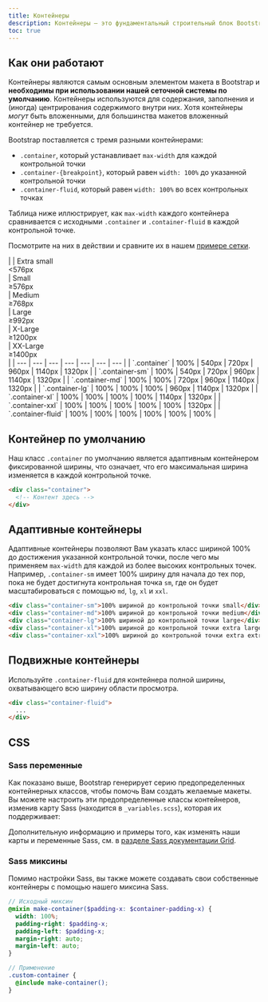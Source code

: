 ```yaml
---
title: Контейнеры
description: Контейнеры — это фундаментальный строительный блок Bootstrap, который содержит, дополняет и выравнивает ваш контент в пределах определенного устройства или области просмотра.
toc: true
---
```


## Как они работают

Контейнеры являются самым основным элементом макета в Bootstrap и **необходимы при использовании нашей сеточной системы по умолчанию**. Контейнеры используются для содержания, заполнения и (иногда) центрирования содержимого внутри них. Хотя контейнеры *могут* быть вложенными, для большинства макетов вложенный контейнер не требуется.

Bootstrap поставляется с тремя разными контейнерами:

- `.container`, который устанавливает `max-width` для каждой контрольной точки
- `.container-{breakpoint}`, который равен `width: 100%` до указанной контрольной точки
- `.container-fluid`, который равен `width: 100%` во всех контрольных точках

Таблица ниже иллюстрирует, как `max-width` каждого контейнера сравнивается с исходными `.container` и `.container-fluid` в каждой контрольной точке.

Посмотрите на них в действии и сравните их в нашем [примере сетки]([[docsref:/examples/grid/#containers]]).

<BsTable>
|  | Extra small<div class="fw-normal">&lt;576px</div> | Small<div class="fw-normal">&ge;576px</div> | Medium<div class="fw-normal">&ge;768px</div> | Large<div class="fw-normal">&ge;992px</div> | X-Large<div class="fw-normal">&ge;1200px</div> | XX-Large<div class="fw-normal">&ge;1400px</div> |
| --- | --- | --- | --- | --- | --- | --- |
| `.container` | <span class="text-body-secondary">100%</span> | 540px | 720px | 960px | 1140px | 1320px |
| `.container-sm` | <span class="text-body-secondary">100%</span> | 540px | 720px | 960px | 1140px | 1320px |
| `.container-md` | <span class="text-body-secondary">100%</span> | <span class="text-body-secondary">100%</span> | 720px | 960px | 1140px | 1320px |
| `.container-lg` | <span class="text-body-secondary">100%</span> | <span class="text-body-secondary">100%</span> | <span class="text-body-secondary">100%</span> | 960px | 1140px | 1320px |
| `.container-xl` | <span class="text-body-secondary">100%</span> | <span class="text-body-secondary">100%</span> | <span class="text-body-secondary">100%</span> | <span class="text-body-secondary">100%</span> | 1140px | 1320px |
| `.container-xxl` | <span class="text-body-secondary">100%</span> | <span class="text-body-secondary">100%</span> | <span class="text-body-secondary">100%</span> | <span class="text-body-secondary">100%</span> | <span class="text-body-secondary">100%</span> | 1320px |
| `.container-fluid` | <span class="text-body-secondary">100%</span> | <span class="text-body-secondary">100%</span> | <span class="text-body-secondary">100%</span> | <span class="text-body-secondary">100%</span> | <span class="text-body-secondary">100%</span> | <span class="text-body-secondary">100%</span> |
</BsTable>

## Контейнер по умолчанию

Наш класс `.container` по умолчанию является адаптивным контейнером фиксированной ширины, что означает, что его максимальная ширина изменяется в каждой контрольной точке.

```html
<div class="container">
  <!-- Контент здесь -->
</div>
```

## Адаптивные контейнеры

Адаптивные контейнеры позволяют Вам указать класс шириной 100% до достижения указанной контрольной точки, после чего мы применяем `max-width` для каждой из более высоких контрольных точек. Например, `.container-sm` имеет 100% ширину для начала до тех пор, пока не будет достигнута контрольная точка `sm`,  где он будет масштабироваться с помощью `md`, `lg`, `xl` и `xxl`.

```html
<div class="container-sm">100% шириной до контрольной точки small</div>
<div class="container-md">100% шириной до контрольной точки medium</div>
<div class="container-lg">100% шириной до контрольной точки large</div>
<div class="container-xl">100% шириной до контрольной точки extra large</div>
<div class="container-xxl">100% шириной до контрольной точки extra extra large</div>
```

## Подвижные контейнеры

Используйте `.container-fluid` для контейнера полной ширины, охватывающего всю ширину области просмотра.

```html
<div class="container-fluid">
  ...
</div>
```

## CSS

### Sass переменные

Как показано выше, Bootstrap генерирует серию предопределенных контейнерных классов, чтобы помочь Вам создать желаемые макеты. Вы можете настроить эти предопределенные классы контейнеров, изменив карту Sass (находится в `_variables.scss`), которая их поддерживает:

<ScssDocs name="container-max-widths" file="scss/_variables.scss" />

Дополнительную информацию и примеры того, как изменять наши карты и переменные Sass, см. в [разделе Sass документации Grid]([[docsref:/layout/grid#css]]).

### Sass миксины

Помимо настройки Sass, вы также можете создавать свои собственные контейнеры с помощью нашего миксина Sass.

```scss
// Исходный миксин
@mixin make-container($padding-x: $container-padding-x) {
  width: 100%;
  padding-right: $padding-x;
  padding-left: $padding-x;
  margin-right: auto;
  margin-left: auto;
}

// Применение
.custom-container {
  @include make-container();
}
```
